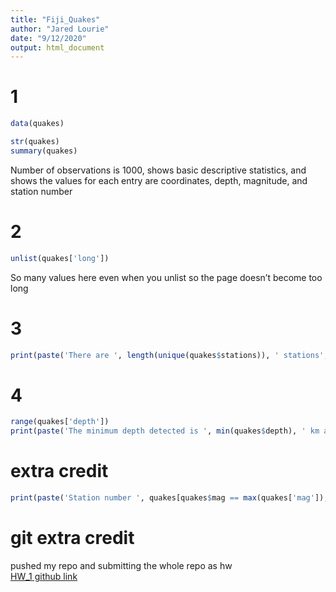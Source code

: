 ```yaml
---
title: "Fiji_Quakes"
author: "Jared Lourie"
date: "9/12/2020"
output: html_document
---
```

# 1

```r
data(quakes)
```
```r
str(quakes)
summary(quakes)
```
Number of observations is 1000, shows basic descriptive statistics, and shows the values for each entry are coordinates, depth, magnitude, and station number

# 2
```r
unlist(quakes['long'])
```
So many values here even when you unlist so the page doesn't become too long

# 3
```r
print(paste('There are ', length(unique(quakes$stations)), ' stations', sep=''))
```
# 4
```r
range(quakes['depth'])
print(paste('The minimum depth detected is ', min(quakes$depth), ' km and the maximum depth detected is ', max(quakes$depth), ' km', sep=''))
```

# extra credit
```r
print(paste('Station number ', quakes[quakes$mag == max(quakes['mag']),]$stations, ' had the highest magnitude earthquake', sep=''))
```

# git extra credit
pushed my repo and submitting the whole repo as hw \
[HW_1 github link](https://github.com/j4yr0u93/HW_1)
